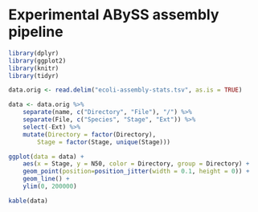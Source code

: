 Experimental ABySS assembly pipeline
================================================================================

```r
library(dplyr)
library(ggplot2)
library(knitr)
library(tidyr)
```

```r
data.orig <- read.delim("ecoli-assembly-stats.tsv", as.is = TRUE)
```

```r
data <- data.orig %>%
	separate(name, c("Directory", "File"), "/") %>%
	separate(File, c("Species", "Stage", "Ext")) %>%
	select(-Ext) %>%
	mutate(Directory = factor(Directory),
		Stage = factor(Stage, unique(Stage)))
```

```r
ggplot(data = data) +
	aes(x = Stage, y = N50, color = Directory, group = Directory) +
	geom_point(position=position_jitter(width = 0.1, height = 0)) +
	geom_line() +
	ylim(0, 200000)
```

```r
kable(data)
```
